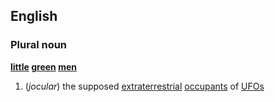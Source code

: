 ==English==
===Plural noun===
{{wikipedia}}
'''[[little]] [[green]] [[men]]'''
#(''jocular'') the supposed [[extraterrestrial]] [[occupant]]s of [[UFO]]s